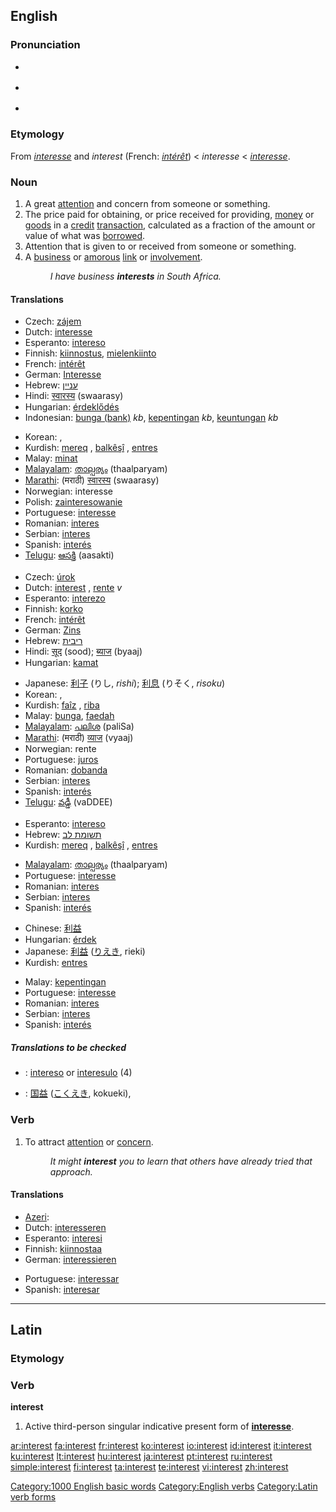 {{wikipedia|dab=Interest (disambiguation)|Interest}}
==English==

{{rank|story|deep|meet|472|interest|brother|I've|longer}}

===Pronunciation===
* {{a|US}} {{IPA|/ˈɪntəɹəst/}}
* {{a|RP}} {{IPA|/ˈɪntrɛst/}}
* {{audio|en-us-interest.ogg|Audio (US)}}

===Etymology===
From {{OF.}} ''[[interesse]]'' and ''interest'' (French: ''[[intérêt]]'') < {{ML.}} ''interesse'' < {{L.}} ''[[interesse]]''.

===Noun===
{{wikipedia}}
{{en-noun}}

# A great [[attention]] and concern from someone or something.
# The price paid for obtaining, or price received for providing, [[money]] or [[goods]] in a [[credit]] [[transaction]], calculated as a fraction of the amount or value of what was [[borrow]]ed.
# Attention that is given to or received from someone or something.
# A [[business]] or [[amorous]] [[link]] or [[involvement]].
#: ''I have business '''interests''' in South Africa.''

====Translations====
{{trans-top|great attention and concern from someone}}
* Czech: [[zájem]] {{m}}
* Dutch: [[interesse]] {{f}}
* Esperanto: [[intereso]]
* Finnish: [[kiinnostus]], [[mielenkiinto]]
* French: [[intérêt]] {{m}}
* German: [[Interesse]] {{n}}
* Hebrew: [[עניין]] {{m}}
* Hindi: [[स्वारस्य]] (swaarasy)
* Hungarian: [[érdeklődés]]
* Indonesian: [[bunga (bank)]] ''kb'', [[penting|kepentingan]] ''kb'', [[keuntungan]] ''kb''
{{trans-mid}}
* Korean: {{ko-inline|흥미|heungmi}}, {{ko-inline|관심|gwansim}}
* Kurdish: [[mereq]] {{f}}, [[balkêşî]] {{f}}, [[entres]] {{f}}
* Malay: [[minat]]
* [[Malayalam]]: [[താല്പര്യം]] (thaalparyam)
* [[Marathi]]: (मराठी) [[स्वारस्य]] (swaarasy)
* Norwegian: interesse {{m}}
* Polish: [[zainteresowanie]] {{n}}
* Portuguese: [[interesse]] {{m}}
* Romanian: [[interes]] {{n}}
* Serbian: [[interes]] {{m}}
* Spanish: [[interés]] {{m}}
* [[Telugu]]: [[ఆసక్తి]] (aasakti)
{{trans-bottom}}

{{trans-top|the price of credit}}
* Czech: [[úrok]] {{m}}
* Dutch: [[interest]] {{m}}, [[rente]] ''v''
* Esperanto: [[interezo]]
* Finnish: [[korko]]
* French: [[intérêt]] {{m}}
* German: [[Zins]] {{m}}
* Hebrew: [[ריבית]] {{f}}
* Hindi: [[सूद]] (sood); [[ब्याज]] (byaaj)
* Hungarian: [[kamat]]
{{trans-mid}}
* Japanese: [[利子]] (りし, ''rishi''); [[利息]] (りそく, ''risoku'')
* Korean: {{ko-inline|이자|ija}}, {{ko-inline|이익|i-ik}}
* Kurdish: [[faîz]] {{f}}, [[riba]] {{f}}
* Malay: [[bunga]], [[faedah]]
* [[Malayalam]]: [[പലിശ]] (paliSa)
* [[Marathi]]: (मराठी) [[व्याज]] (vyaaj)
* Norwegian: rente {{f}}
* Portuguese: [[juros]] {{m}}
* Romanian: [[dobanda]]
* Serbian: [[interes]] {{m}}
* Spanish: [[interés]] {{m}}
* [[Telugu]]: [[వడ్డీ]] (vaDDEE)
{{trans-bottom}}

{{trans-top|attention that is given to or received from someone or something}}
* Esperanto: [[intereso]]
* Hebrew: [[תשומת לב]] {{f}}
* Kurdish: [[mereq]] {{f}}, [[balkêşî]] {{f}}, [[entres]] {{f}}
{{trans-mid}}
* [[Malayalam]]: [[താല്പര്യം]] (thaalparyam)
* Portuguese: [[interesse]] {{m}}
* Romanian: [[interes]] {{n}}
* Serbian: [[interes]] {{m}}
* Spanish: [[interés]] {{m}}
{{trans-bottom}}

{{trans-top|business or amorous link or involvement}}
* Chinese: [[利益]]
* Hungarian: [[érdek]]
* Japanese: [[利益]] ([[りえき]], rieki)
* Kurdish: [[entres]] {{f}}
{{trans-mid}}
* Malay: [[kepentingan]]
* Portuguese: [[interesse]] {{m}}
* Romanian: [[interes]] {{n}}
* Serbian: [[interes]] {{m}}
* Spanish: [[interés]] {{m}}
{{trans-bottom}}

=====Translations to be checked=====
{{checktrans}}
{{top}}
* {{ttbc|Esperanto}}: [[intereso]] or [[interesulo]] (4)
* {{ttbc|Japanese}}: [[国益]] ([[こくえき]], kokueki),
{{mid}}
{{bottom}}

===Verb===
{{en-verb}}

# To attract [[attention]] or [[concern]].
#: ''It might '''interest''' you to learn that others have already tried that approach.''

====Translations====
{{top}}
* [[Azeri]]: {{t|az|maraq}}
* Dutch: [[interesseren]]
* Esperanto: [[interesi]]
* Finnish: [[kiinnostaa]]
* German: [[interessieren]]
{{mid}}
* Portuguese: [[interessar]]
* Spanish: [[interesar]]
{{bottom}}

[[Category:1000 English basic words]]
[[Category:English verbs]]

----

==Latin==

===Etymology===
{{inflected form of|interesse}}

===Verb===
'''interest'''

# Active third-person singular indicative present form of '''[[interesse]]'''.

[[Category:Latin verb forms]]

[[ar:interest]]
[[fa:interest]]
[[fr:interest]]
[[ko:interest]]
[[io:interest]]
[[id:interest]]
[[it:interest]]
[[ku:interest]]
[[lt:interest]]
[[hu:interest]]
[[ja:interest]]
[[pt:interest]]
[[ru:interest]]
[[simple:interest]]
[[fi:interest]]
[[ta:interest]]
[[te:interest]]
[[vi:interest]]
[[zh:interest]]